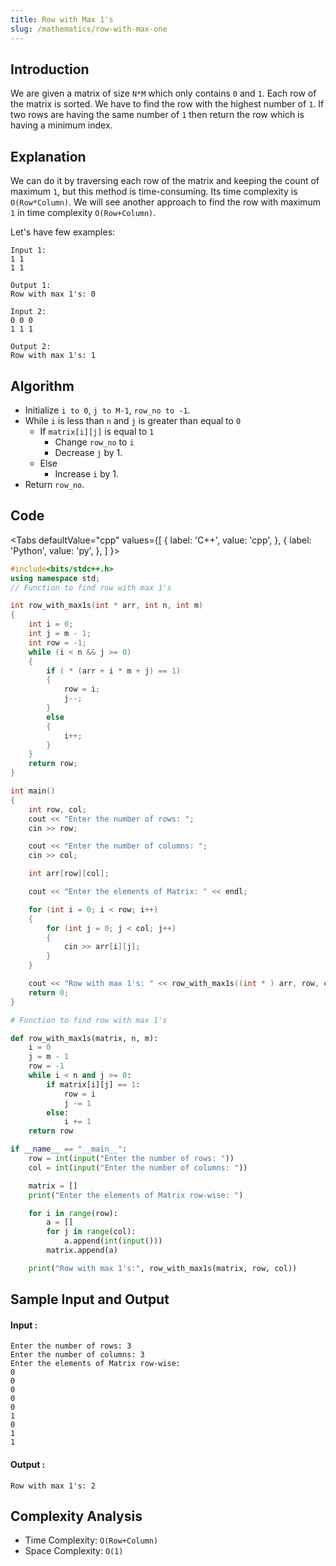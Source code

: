 ```yaml
---
title: Row with Max 1's
slug: /mathematics/row-with-max-one
---
```


## Introduction

We are given a matrix of size `N*M` which only contains `0` and `1`. Each row of the matrix is sorted. We have to find the row with the highest number of `1`. If two rows are having the same number of `1` then return the row which is having a minimum index.

## Explanation 

We can do it by traversing each row of the matrix and keeping the count of maximum `1`, but this method is time-consuming. Its time complexity is `O(Row*Column)`. We will see another approach to find the row with maximum `1` in time complexity `O(Row+Column)`.

Let's have few examples: 
```
Input 1:
1 1 
1 1 

Output 1:
Row with max 1's: 0

Input 2:
0 0 0
1 1 1

Output 2:
Row with max 1's: 1
```

## Algorithm

- Initialize `i to 0`, `j to M-1`, `row_no to -1`. 
- While `i` is less than `n` and `j` is greater than equal to `0`
    - If `matrix[i][j]` is equal to `1`
        - Change `row_no` to `i`
        - Decrease `j` by 1.
    - Else 
        - Increase `i` by 1.
- Return `row_no`.

## Code


<Tabs
  defaultValue="cpp"
  values={[
    { label: 'C++', value: 'cpp', },
    { label: 'Python', value: 'py', },
  ]
}>
<TabItem value="cpp">

```cpp
#include<bits/stdc++.h>
using namespace std;
// Function to find row with max 1's

int row_with_max1s(int * arr, int n, int m) 
{
    int i = 0;
    int j = m - 1;
    int row = -1;
    while (i < n && j >= 0) 
    {
        if ( * (arr + i * m + j) == 1) 
        {
            row = i;
            j--;
        } 
        else 
        {
            i++;
        }
    }
    return row;
}

int main() 
{
    int row, col;
    cout << "Enter the number of rows: ";
    cin >> row;

    cout << "Enter the number of columns: ";
    cin >> col;

    int arr[row][col];

    cout << "Enter the elements of Matrix: " << endl;

    for (int i = 0; i < row; i++) 
    {
        for (int j = 0; j < col; j++) 
        {
            cin >> arr[i][j];
        }
    }

    cout << "Row with max 1's: " << row_with_max1s((int * ) arr, row, col) << endl;
    return 0;
}
```
</TabItem>

<TabItem value="py">

```python   
# Function to find row with max 1's

def row_with_max1s(matrix, n, m):
    i = 0
    j = m - 1
    row = -1
    while i < n and j >= 0:
        if matrix[i][j] == 1:
            row = i
            j -= 1
        else:
            i += 1
    return row

if __name__ == "__main__":
    row = int(input("Enter the number of rows: "))
    col = int(input("Enter the number of columns: "))

    matrix = []
    print("Enter the elements of Matrix row-wise: ")

    for i in range(row):
        a = []
        for j in range(col):
            a.append(int(input()))
        matrix.append(a)

    print("Row with max 1's:", row_with_max1s(matrix, row, col))
```
</TabItem>

</Tabs>

## Sample Input and Output

#### Input :

```
Enter the number of rows: 3
Enter the number of columns: 3
Enter the elements of Matrix row-wise: 
0
0
0
0
0
1
0
1
1
```

#### Output :

```
Row with max 1's: 2
```

## Complexity Analysis

- Time Complexity: `O(Row+Column)`
- Space Complexity: `O(1)`